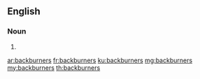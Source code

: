 ==English==

===Noun===
{{head|en|plural}}

# {{plural of|backburner|lang=en}}

[[ar:backburners]]
[[fr:backburners]]
[[ku:backburners]]
[[mg:backburners]]
[[my:backburners]]
[[th:backburners]]